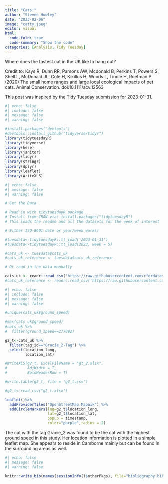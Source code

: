 ```yaml
---
title: "Cats!"
author: "Steven Howley"
date: "2023-02-06"
image: "catty.jpeg"
editor: visual 
html:
  code-fold: true
  code-summary: "Show the code"
categories: [Analysis, Tidy Tuesday]
---
```

Where does the fastest cat in the UK like to hang out?


Credit to: Kays R, Dunn RR, Parsons AW, Mcdonald B, Perkins T, Powers S, Shell L, McDonald JL, Cole H, Kikillus H, Woods L, Tindle H, Roetman P (2020) The small home ranges and large local ecological impacts of pet cats. Animal Conservation. doi:10.1111/acv.12563

This post was inspired by the Tidy Tuesday submission for 2023-01-31.

```r
#| echo: false
#| include: false
#| message: false
#| warning: false

#install.packages("devtools")
#devtools::install_github("tidyverse/tidyr")
library(tidytuesdayR)
library(tidyverse)
library(here)
library(janitor)
library(tidyr)
library(stringr)
library(dplyr)
library(leaflet)
library(WriteXLS)
```

```r
#| echo: false
#| message: false
#| warning: false

# Get the Data

# Read in with tidytuesdayR package 
# Install from CRAN via: install.packages("tidytuesdayR")
# This loads the readme and all the datasets for the week of interest

# Either ISO-8601 date or year/week works!

#tuesdata<-tidytuesdayR::tt_load('2023-01-31')
#tuesdata<-tidytuesdayR::tt_load(2023, week = 5)

#cats_uk <- tuesdata$cats_uk
#cats_uk_reference <- tuesdata$cats_uk_reference

# Or read in the data manually

cats_uk <- readr::read_csv('https://raw.githubusercontent.com/rfordatascience/tidytuesday/master/data/2023/2023-01-31/cats_uk.csv')
#cats_uk_reference <- readr::read_csv('https://raw.githubusercontent.com/rfordatascience/tidytuesday/master/data/2023/2023-01-31/cats_uk_reference.csv')
```

```r
#| echo: false
#| include: false
#| message: false
#| warning: false

#unique(cats_uk$ground_speed)

#max(cats_uk$ground_speed)
#cats_uk %>%
#  filter(ground_speed==277092)

g2_t<-cats_uk %>%
  filter(tag_id=="Gracie_2-Tag") %>%
  select(location_long,
         location_lat)

#WriteXLS(g2_t, ExcelFileName = "gt_2.xlsx",
#         AdjWidth = T,
#         BoldHeaderRow = T)

#write.table(g2_t, file = "g2_t.csv")

#g2_t<-read_csv("g2_t.xlsx")
```

```r
leaflet()%>% 
  addProviderTiles("OpenStreetMap.Mapnik") %>% 
  addCircleMarkers(lng=g2_t$location_long,
                   lat=g2_t$location_lat,
                   popup = timestamp,
                   color="purple",radius = 2)
```

The cat with the tag Gracie_2 was found to be the cat with the highest ground speed in this study. Her location information is plotted in a simple leaflet map. She appears to reside in Camborne mainly but can be found in the surrounding areas as well.

```r
#| echo: false
#| message: false
#| warning: false

knitr::write_bib(names(sessionInfo()$otherPkgs), file="bibliography.bib")
```